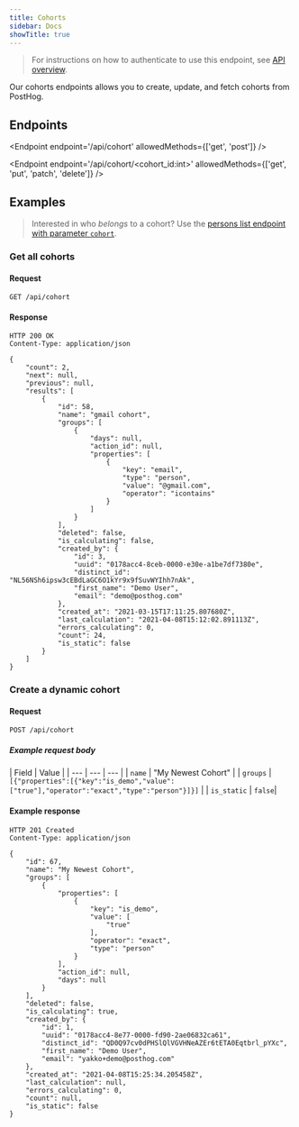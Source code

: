 ```yaml
---
title: Cohorts
sidebar: Docs
showTitle: true
---
```


> For instructions on how to authenticate to use this endpoint, see [API overview](/docs/api/overview).

Our cohorts endpoints allows you to create, update, and fetch cohorts from PostHog.

## Endpoints

<Endpoint endpoint='/api/cohort' allowedMethods={['get', 'post']} />

<Endpoint endpoint='/api/cohort/<cohort_id:int>' allowedMethods={['get', 'put', 'patch', 'delete']} />

## Examples

> Interested in who _belongs_ to a cohort? Use the [persons list endpoint with parameter `cohort`](/docs/api/people#list-people).

### Get all cohorts

#### Request

```
GET /api/cohort
```

#### Response

```
HTTP 200 OK
Content-Type: application/json

{
    "count": 2,
    "next": null,
    "previous": null,
    "results": [
        {
            "id": 58,
            "name": "gmail cohort",
            "groups": [
                {
                    "days": null,
                    "action_id": null,
                    "properties": [
                        {
                            "key": "email",
                            "type": "person",
                            "value": "@gmail.com",
                            "operator": "icontains"
                        }
                    ]
                }
            ],
            "deleted": false,
            "is_calculating": false,
            "created_by": {
                "id": 3,
                "uuid": "0178acc4-8ceb-0000-e30e-a1be7df7380e",
                "distinct_id": "NL56NSh6ipsw3cEBdLaGC6O1kYr9x9fSuvWYIhh7nAk",
                "first_name": "Demo User",
                "email": "demo@posthog.com"
            },
            "created_at": "2021-03-15T17:11:25.807680Z",
            "last_calculation": "2021-04-08T15:12:02.891113Z",
            "errors_calculating": 0,
            "count": 24,
            "is_static": false
        }
    ]
}
```

### Create a dynamic cohort

#### Request

```
POST /api/cohort
```

##### Example request body

| Field | Value | 
| --- | --- | --- | 
| `name` | "My Newest Cohort"  | 
| `groups` | `[{"properties":[{"key":"is_demo","value":["true"],"operator":"exact","type":"person"}]}]` | 
| `is_static` | `false`| 

#### Example response

```
HTTP 201 Created
Content-Type: application/json

{
    "id": 67,
    "name": "My Newest Cohort",
    "groups": [
        {
            "properties": [
                {
                    "key": "is_demo",
                    "value": [
                        "true"
                    ],
                    "operator": "exact",
                    "type": "person"
                }
            ],
            "action_id": null,
            "days": null
        }
    ],
    "deleted": false,
    "is_calculating": true,
    "created_by": {
        "id": 1,
        "uuid": "0178acc4-8e77-0000-fd90-2ae06832ca61",
        "distinct_id": "QD0Q97cv0dPHSlQlVGVHNeAZEr6tETA0Eqtbrl_pYXc",
        "first_name": "Demo User",
        "email": "yakko+demo@posthog.com"
    },
    "created_at": "2021-04-08T15:25:34.205458Z",
    "last_calculation": null,
    "errors_calculating": 0,
    "count": null,
    "is_static": false
}
```
